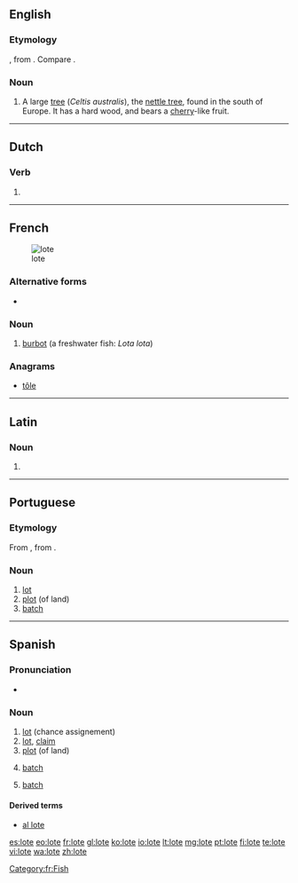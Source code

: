 ==English==

===Etymology===
{{etyl|la|en}} {{lena}} {{term|lotus|lang=la}}, from {{etyl|grc|-}} {{rfscript|grc}}. Compare {{term|lotus|lang=en}}.

===Noun===
{{en-noun}}

# A large [[tree]] (''Celtis australis''), the [[nettle tree]], found in the south of Europe. It has a hard wood, and bears a [[cherry]]-like fruit.
#: {{rfquotek|Eng. Cyc.}}

{{Webster 1913}}

----

==Dutch==

===Verb===
{{nl-verb-form}}

# {{nl-verb form of|n=sg|t=pres|m=subj|loten}}
----
==French==
[[Image: Trüsche Walchensee.jpg|thumb|lote]]

===Alternative forms===
* {{l|fr|lotte}}

===Noun===
{{fr-noun|f}}

# [[burbot]] (a freshwater fish: ''Lota lota'')

===Anagrams===
* [[tôle#French|tôle]]
[[Category:fr:Fish]]
----
==Latin==

===Noun===
{{la-noun-form|lōte}}

# {{inflection of|lōtus||voc|s|lang=la}}
----
==Portuguese==

===Etymology===

From {{etyl|fr|pt}} {{term/t|fr|lot}}, from {{etyl|frk|fr}} {{term/t|frk|*lot}}.

===Noun===
{{pt-noun|m}}

# [[lot]]
# [[plot]] (of land)
# [[batch]]
----

==Spanish==

===Pronunciation===
* {{rhymes|ote|lang=es}}

===Noun===
{{es-noun|m}}

# [[lot]] (chance assignement)
# [[lot]], [[claim]]
# [[plot]] (of land)
# {{context|production|lang=es}} [[batch]]
# {{context|informatics|lang=es}} [[batch]]

====Derived terms====
* [[al lote]]

[[es:lote]]
[[eo:lote]]
[[fr:lote]]
[[gl:lote]]
[[ko:lote]]
[[io:lote]]
[[lt:lote]]
[[mg:lote]]
[[pt:lote]]
[[fi:lote]]
[[te:lote]]
[[vi:lote]]
[[wa:lote]]
[[zh:lote]]